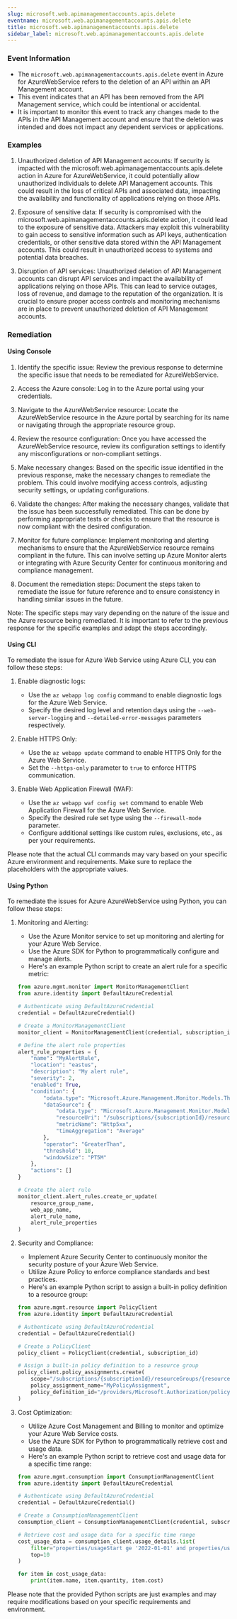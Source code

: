 ```yaml
--- 
slug: microsoft.web.apimanagementaccounts.apis.delete
eventname: microsoft.web.apimanagementaccounts.apis.delete
title: microsoft.web.apimanagementaccounts.apis.delete
sidebar_label: microsoft.web.apimanagementaccounts.apis.delete
---
```

                       
### Event Information

- The `microsoft.web.apimanagementaccounts.apis.delete` event in Azure for AzureWebService refers to the deletion of an API within an API Management account.
- This event indicates that an API has been removed from the API Management service, which could be intentional or accidental.
- It is important to monitor this event to track any changes made to the APIs in the API Management account and ensure that the deletion was intended and does not impact any dependent services or applications.


### Examples

1. Unauthorized deletion of API Management accounts: If security is impacted with the microsoft.web.apimanagementaccounts.apis.delete action in Azure for AzureWebService, it could potentially allow unauthorized individuals to delete API Management accounts. This could result in the loss of critical APIs and associated data, impacting the availability and functionality of applications relying on those APIs.

2. Exposure of sensitive data: If security is compromised with the microsoft.web.apimanagementaccounts.apis.delete action, it could lead to the exposure of sensitive data. Attackers may exploit this vulnerability to gain access to sensitive information such as API keys, authentication credentials, or other sensitive data stored within the API Management accounts. This could result in unauthorized access to systems and potential data breaches.

3. Disruption of API services: Unauthorized deletion of API Management accounts can disrupt API services and impact the availability of applications relying on those APIs. This can lead to service outages, loss of revenue, and damage to the reputation of the organization. It is crucial to ensure proper access controls and monitoring mechanisms are in place to prevent unauthorized deletion of API Management accounts.

### Remediation

#### Using Console

1. Identify the specific issue: Review the previous response to determine the specific issue that needs to be remediated for AzureWebService.

2. Access the Azure console: Log in to the Azure portal using your credentials.

3. Navigate to the AzureWebService resource: Locate the AzureWebService resource in the Azure portal by searching for its name or navigating through the appropriate resource group.

4. Review the resource configuration: Once you have accessed the AzureWebService resource, review its configuration settings to identify any misconfigurations or non-compliant settings.

5. Make necessary changes: Based on the specific issue identified in the previous response, make the necessary changes to remediate the problem. This could involve modifying access controls, adjusting security settings, or updating configurations.

6. Validate the changes: After making the necessary changes, validate that the issue has been successfully remediated. This can be done by performing appropriate tests or checks to ensure that the resource is now compliant with the desired configuration.

7. Monitor for future compliance: Implement monitoring and alerting mechanisms to ensure that the AzureWebService resource remains compliant in the future. This can involve setting up Azure Monitor alerts or integrating with Azure Security Center for continuous monitoring and compliance management.

8. Document the remediation steps: Document the steps taken to remediate the issue for future reference and to ensure consistency in handling similar issues in the future.

Note: The specific steps may vary depending on the nature of the issue and the Azure resource being remediated. It is important to refer to the previous response for the specific examples and adapt the steps accordingly.

#### Using CLI

To remediate the issue for Azure Web Service using Azure CLI, you can follow these steps:

1. Enable diagnostic logs:
   - Use the `az webapp log config` command to enable diagnostic logs for the Azure Web Service.
   - Specify the desired log level and retention days using the `--web-server-logging` and `--detailed-error-messages` parameters respectively.

2. Enable HTTPS Only:
   - Use the `az webapp update` command to enable HTTPS Only for the Azure Web Service.
   - Set the `--https-only` parameter to `true` to enforce HTTPS communication.

3. Enable Web Application Firewall (WAF):
   - Use the `az webapp waf config set` command to enable Web Application Firewall for the Azure Web Service.
   - Specify the desired rule set type using the `--firewall-mode` parameter.
   - Configure additional settings like custom rules, exclusions, etc., as per your requirements.

Please note that the actual CLI commands may vary based on your specific Azure environment and requirements. Make sure to replace the placeholders with the appropriate values.

#### Using Python

To remediate the issues for Azure AzureWebService using Python, you can follow these steps:

1. Monitoring and Alerting:
   - Use the Azure Monitor service to set up monitoring and alerting for your Azure Web Service.
   - Use the Azure SDK for Python to programmatically configure and manage alerts.
   - Here's an example Python script to create an alert rule for a specific metric:

   ```python
   from azure.mgmt.monitor import MonitorManagementClient
   from azure.identity import DefaultAzureCredential

   # Authenticate using DefaultAzureCredential
   credential = DefaultAzureCredential()

   # Create a MonitorManagementClient
   monitor_client = MonitorManagementClient(credential, subscription_id)

   # Define the alert rule properties
   alert_rule_properties = {
       "name": "MyAlertRule",
       "location": "eastus",
       "description": "My alert rule",
       "severity": 2,
       "enabled": True,
       "condition": {
           "odata.type": "Microsoft.Azure.Management.Monitor.Models.ThresholdRuleCondition",
           "dataSource": {
               "odata.type": "Microsoft.Azure.Management.Monitor.Models.RuleMetricDataSource",
               "resourceUri": "/subscriptions/{subscriptionId}/resourceGroups/{resourceGroupName}/providers/Microsoft.Web/sites/{webAppName}",
               "metricName": "Http5xx",
               "timeAggregation": "Average"
           },
           "operator": "GreaterThan",
           "threshold": 10,
           "windowSize": "PT5M"
       },
       "actions": []
   }

   # Create the alert rule
   monitor_client.alert_rules.create_or_update(
       resource_group_name,
       web_app_name,
       alert_rule_name,
       alert_rule_properties
   )
   ```

2. Security and Compliance:
   - Implement Azure Security Center to continuously monitor the security posture of your Azure Web Service.
   - Utilize Azure Policy to enforce compliance standards and best practices.
   - Here's an example Python script to assign a built-in policy definition to a resource group:

   ```python
   from azure.mgmt.resource import PolicyClient
   from azure.identity import DefaultAzureCredential

   # Authenticate using DefaultAzureCredential
   credential = DefaultAzureCredential()

   # Create a PolicyClient
   policy_client = PolicyClient(credential, subscription_id)

   # Assign a built-in policy definition to a resource group
   policy_client.policy_assignments.create(
       scope="/subscriptions/{subscriptionId}/resourceGroups/{resourceGroupName}",
       policy_assignment_name="MyPolicyAssignment",
       policy_definition_id="/providers/Microsoft.Authorization/policyDefinitions/{policyDefinitionId}"
   )
   ```

3. Cost Optimization:
   - Utilize Azure Cost Management and Billing to monitor and optimize your Azure Web Service costs.
   - Use the Azure SDK for Python to programmatically retrieve cost and usage data.
   - Here's an example Python script to retrieve cost and usage data for a specific time range:

   ```python
   from azure.mgmt.consumption import ConsumptionManagementClient
   from azure.identity import DefaultAzureCredential

   # Authenticate using DefaultAzureCredential
   credential = DefaultAzureCredential()

   # Create a ConsumptionManagementClient
   consumption_client = ConsumptionManagementClient(credential, subscription_id)

   # Retrieve cost and usage data for a specific time range
   cost_usage_data = consumption_client.usage_details.list(
       filter="properties/usageStart ge '2022-01-01' and properties/usageEnd le '2022-01-31'",
       top=10
   )

   for item in cost_usage_data:
       print(item.name, item.quantity, item.cost)
   ```

Please note that the provided Python scripts are just examples and may require modifications based on your specific requirements and environment.


 